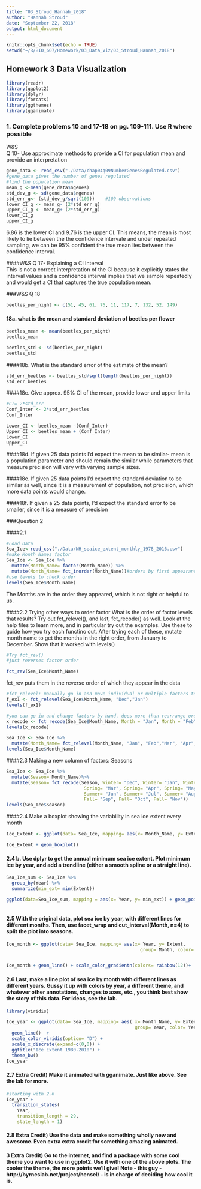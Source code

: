 ```yaml
---
title: "03_Stroud_Hannah_2018"
author: "Hannah Stroud"
date: "September 22, 2018"
output: html_document
---
```


```r
knitr::opts_chunk$set(echo = TRUE)
setwd("~/R/BIO_607/Homework/03_Data_Viz/03_Stroud_Hannah_2018")
```

## Homework 3 Data Visualization 
```r
library(readr)
library(ggplot2)
library(dplyr)
library(forcats) 
library(ggthemes)
library(gganimate)


```

### 1. Complete problems 10 and 17-18 on pg. 109-111. Use R where possible

W&S  
Q 10- Use approximate methods to provide a CI for population mean and provide an interpretation 

```r

gene_data <- read_csv("./Data/chap04q09NumberGenesRegulated.csv")
#gene_data gives the number of genes regulated 
#find the population mean
mean_g <-mean(gene_data$ngenes)
std_dev_g <- sd(gene_data$ngenes)
std_err_g<- (std_dev_g/sqrt(109))    #109 observations
lower_CI_g <- mean_g- (2*std_err_g)
upper_CI_g <- mean_g+ (2*std_err_g)
lower_CI_g
upper_CI_g
```
6.86 is the lower CI and 9.76 is the upper CI. This means, the mean is most likely to lie between the the confidence intervale and under repeated sampling, we can be 95% confident the true mean lies between the confidence interval.   

####W&S Q 17- Explaining a CI Interval  
This is not a correct interpretation of the CI because it explicitly states the interval values and a confidence interval implies that we sample repeatedly and would get a CI that captures the true population mean. 

###W&S  Q 18  
```r
beetles_per_night <- c(51, 45, 61, 76, 11, 117, 7, 132, 52, 149)
```
#### 18a. what is the mean and standard deviation of beetles per flower

```r
beetles_mean <- mean(beetles_per_night)
beetles_mean

beetles_std <- sd(beetles_per_night)
beetles_std
```

####18b. What is the standard error of the estimate of the mean?
```r
std_err_beetles <- beetles_std/sqrt(length(beetles_per_night))
std_err_beetles
```

####18c. Give approx. 95% CI of the mean, provide lower and upper limits
```r
#CI= 2*std_err
Conf_Inter <- 2*std_err_beetles
Conf_Inter

Lower_CI <- beetles_mean -(Conf_Inter)
Upper_CI <- beetles_mean + (Conf_Inter)
Lower_CI
Upper_CI
```

####18d. If given 25 data points I'd expect the mean to be similar- mean is a population parameter and should remain the similar while parameters that measure precision will vary with varying sample sizes. 

####18e. If given 25 data points I'd expect the standard deviation to be similar as well, since it is a measurement of population, not precision, which more data points would change. 

####18f. If given a 25 data points, I'd expect the standard error to be smaller, since it is a measure of precision 

###Question 2

####2.1 
```r
#Load Data
Sea_Ice<-read_csv("./Data/NH_seaice_extent_monthly_1978_2016.csv")
#make Month_Names factor
Sea_Ice <- Sea_Ice %>% 
  mutate(Month_Name= factor(Month_Name)) %>%
  mutate(Month_Name= fct_inorder(Month_Name))#orders by first appearance
#use levels to check order 
levels(Sea_Ice$Month_Name)
```
The Months are in the order they appeared, which is not right or helpful to us. 

####2.2 Trying other ways to order factor 
What is the order of factor levels that results? Try out fct_relevel(), and last, fct_recode() as well. Look at the help files to learn more, and in particular try out the examples. Use these to guide how you try each functino out. After trying each of these, mutate month name to get the months in the right order, from January to December. Show that it worked with levels()
```r
#Try fct_rev()
#just reverses factor order

fct_rev(Sea_Ice$Month_Name)
```
fct_rev puts them in the reverse order of which they appear in the data

```r

#fct_relevel: manually go in and move individual or multiple factors to specific orders  
f_ex1 <- fct_relevel(Sea_Ice$Month_Name, "Dec","Jan")
levels(f_ex1)

#you can go in and change factors by hand, does more than rearrange order- can change the level, ie grouping all fruit into one level, or just renaming them 
x_recode <- fct_recode(Sea_Ice$Month_Name, Month = "Jan", Month = "Feb")
levels(x_recode)

Sea_Ice <- Sea_Ice %>%
  mutate(Month_Name= fct_relevel(Month_Name, "Jan", "Feb","Mar", "Apr","May","Jun", "Jul","Aug","Sep", "Oct", after= 0L))
levels(Sea_Ice$Month_Name)

```

####2.3 Making a new column of factors: Seasons

```r
Sea_Ice <- Sea_Ice %>%
  mutate(Season= Month_Name)%>%
  mutate(Season= fct_recode(Season, Winter= "Dec", Winter= "Jan", Winter= "Feb",
                             Spring= "Mar", Spring= "Apr", Spring= "May",
                             Summer= "Jun", Summer= "Jul", Summer= "Aug",
                             Fall= "Sep", Fall= "Oct", Fall= "Nov"))
levels(Sea_Ice$Season)
```

####2.4 Make a boxplot showing the variability in sea ice extent every month

```r
Ice_Extent <- ggplot(data= Sea_Ice, mapping= aes(x= Month_Name, y= Extent))

Ice_Extent + geom_boxplot()
```


#### 2.4 b. Use dplyr to get the annual minimum sea ice extent. Plot minimum ice by year, and add a trendline (either a smooth spline or a straight line).

```r
Sea_Ice_sum <- Sea_Ice %>% 
  group_by(Year) %>%
  summarize(min_ext= min(Extent))

ggplot(data=Sea_Ice_sum, mapping = aes(x= Year, y= min_ext)) + geom_point()+  stat_smooth(method = "lm")
  
```

#### 2.5 With the original data, plot sea ice by year, with different lines for different months. Then, use facet_wrap and cut_interval(Month, n=4) to split the plot into seasons.

```r
Ice_month <- ggplot(data= Sea_Ice, mapping= aes(x= Year, y= Extent, 
                                                  group= Month, color= Month)) 


Ice_month + geom_line() + scale_color_gradientn(colors= rainbow(12))+  facet_wrap(~Season) 

```

#### 2.6 Last, make a line plot of sea ice by month with different lines as different years. Gussy it up with colors by year, a different theme, and whatever other annotations, changes to axes, etc., you think best show the story of this data. For ideas, see the lab.

```r
library(viridis)

Ice_year <- ggplot(data= Sea_Ice, mapping= aes( x= Month_Name, y= Extent, 
                                                group= Year, color= Year))+
  geom_line()  +
  scale_color_viridis(option= "D") +
  scale_x_discrete(expand=c(0,0)) +
  ggtitle("Ice Extent 1980-2010") +
  theme_bw()
Ice_year
```

#### 2.7 Extra Credit) Make it animated with gganimate. Just like above. See the lab for more.

```r
#starting with 2.6
Ice_year + 
  transition_states(
    Year,
    transition_length = 29,
    state_length = 1) 

```

#### 2.8 Extra Credit) Use the data and make something wholly new and awesome. Even extra extra credit for something amazing animated.

#### 3 Extra Credit) Go to the internet, and find a package with some cool theme you want to use in ggplot2. Use it with one of the above plots. The cooler the theme, the more points we’ll give! Note - this guy - http://byrneslab.net/project/hensel/ - is in charge of deciding how cool it is.